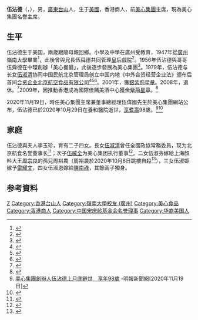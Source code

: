 {{Infobox officeholder
|honorific_prefix = 
|name = 伍沾德<br>James Tak Wu
|honorific-suffix = [[金紫荊星章|GBS]]
|image = 
|image_size = 
|alt = 
|caption = 
|gender = 男
|birth_date = 1922年
|birth_place = {{USA-1912}}
|nationality = {{USA}}<br>{{CHN-HKG}}
|death_date = {{Death date and age|2020|10|29|1922||}}
|death_place = {{HKG}}[[養和醫院|養和醫院]]
|education = 
|alma_mater = [[岭南大学_(广州)|岭南大学]]
|occupation = 企业家
|known_for = [[美心食品|美心食品]]创办人之一
|home_town = [[广东省|广东省]][[台山市|台山市]][[四九镇|四九镇]]塘虾村<ref name="tszx_stw">{{cite web|url=http://www.tszhengxie.com/Disp.Aspx?ID=1287&ClassID=10|title=伍舜德：一座永恒的丰碑|publisher=台山政协|date=2010-06-22|accessdate=2019-09-07|archiveurl=https://web.archive.org/web/20190907123202/http://www.tszhengxie.com/Disp.Aspx?ID=1287&ClassID=10|archivedate=2019-09-07|dead-url=yes}}</ref>
|title = 
|term = 
|predecessor = 
|successor = 
|spouse = {{Marriage|李玉珍|1947|}}
|children = 子：伍威达、[[伍威全|伍威全]]<br />女：[[伍淑清|伍淑清]]、伍淑芬、伍淑姬、伍淑恩<ref>{{cite news|url=http://news.southcn.com/dishi/jiangmen/shehui/200308270431.htm|title=热心公益—追忆伍舜德先生舜心尧德惠泽人间|publisher=[[江门日报|江门日报]]|date=2003-08-27|accessdate=2019-04-10|archiveurl=https://web.archive.org/web/20190827151926/http://news.southcn.com/dishi/jiangmen/shehui/200308270431.htm|archivedate=2019-08-27|dead-url=no}}</ref>
|parents = 父：伍学业<ref>{{cite web|url=https://hk.lifestyle.appledaily.com/nextplus/magazine/article/20030828/2_3499694/50-%E5%84%84-%E7%BE%8E-%E5%BF%83-%E7%8E%8B-%E5%9C%8B-%E7%99%BC-%E8%B6%B3-%E4%B8%89-%E4%BB%A3|title=50億美心王國發足三代|publisher=[[壹週刊_(香港)|壹週刊]]|date=2003-08-28|accessdate=2019-04-10|archive-date=2019-11-06|archive-url=https://web.archive.org/web/20191106112617/https://hk.lifestyle.appledaily.com/nextplus/magazine/article/20030828/2_3499694/50-%E5%84%84-%E7%BE%8E-%E5%BF%83-%E7%8E%8B-%E5%9C%8B-%E7%99%BC-%E8%B6%B3-%E4%B8%89-%E4%BB%A3}}</ref>
|relatives = 祖父：伍文苣<ref>{{cite web|url=http://news.southcn.com/dishi/jiangmen/tp/200311200807.htm|title=德高望重 心香长留 ——深切怀念伍舜德先生|publisher=[[江门日报|江门日报]]|date=2003-11-20|accessdate=2019-09-07|archiveurl=https://web.archive.org/web/20190907124038/http://news.southcn.com/dishi/jiangmen/tp/200311200807.htm|archivedate=2019-09-07|dead-url=no}}</ref><br />兄：[[伍舜德|伍舜德]]、伍显德<br />侄孫：[[伍偉國|伍偉國]]
|awards = 
|past = 
}}
'''伍沾德'''{{GBSHK}}（{{lang-en|James Tak Wu}}，{{bd|1922年||2020年|10月29日|catIdx=Wu}}），男，[[廣東|廣東]][[台山市|台山]]人，生于[[美國|美國]]，香港商人，前[[美心集團|美心集團]]主席，現為美心集團名譽主席。

== 生平 ==
伍沾德生于美国，兩歲跟隨母親回鄉。小學及中學在廣州受教育，1947年從[[廣州嶺南大學|廣州嶺南大學]]畢業<ref>{{Cite web |url=http://www4.hku.hk/honfellows/chit/honorary-university-fellows/dr-james-tak-wu |title=名譽大學院士 |access-date=2017-04-08 |archive-date=2018-04-07 |archive-url=https://web.archive.org/web/20180407054124/https://www4.hku.hk/honfellows/chit/honorary-university-fellows/dr-james-tak-wu |dead-url=no }}</ref>，此後曾與兄長[[伍舜德|伍舜德]]共同管理[[皇后戲院|皇后戲院]]<ref>{{cite web|url=http://paper.wenweipo.com/2008/01/04/zt0801040002.htm|title=用「心」「思」考人生 分享創業經驗 美心集團主席伍沾德與大專生聚首暢談|publisher=[[文汇报_(香港)|文匯報]]|date=2008-01-04|accessdate=2018-04-06|archive-date=2018-04-06|archive-url=https://web.archive.org/web/20180406233311/http://paper.wenweipo.com/2008/01/04/zt0801040002.htm|dead-url=no}}</ref>。1956年伍沾德與哥哥伍舜德在中環創辦「美心餐廳」，此後逐步發展為美心集團<ref>{{cite web|url=https://hk.news.appledaily.com/local/daily/article/20090912/13201261|title=創建史 不滿遭歧視 自行開餐廳|publisher=[[蘋果日報_(香港)|蘋果日報]]|date=2009-09-12|accessdate=2019-04-10}}</ref>。1979年，伍沾德与长女[[伍淑清|伍淑清]]协同中国民航北京管理局创立中国内地《中外合资经营企业法》颁布后首间[[合資公司|合资企业]][[北京航空食品|北京航空食品有限公司]]<ref>{{cite web|url=http://www.caac.gov.cn/website/old/D1/30years/jnhdbd/200812/t20081210_20697.html|title=改革开放30年“北航食品”中外合资第一家|publisher=[[中国民用航空局|中国民用航空局]]|date=2008-12-10|accessdate=2019-09-10|archiveurl=https://web.archive.org/web/20190910170812/http://www.caac.gov.cn/website/old/D1/30years/jnhdbd/200812/t20081210_20697.html|archivedate=2019-09-10|dead-url=no}}</ref><ref>{{cite web|url=http://www.chinanews.com/shipin/cns/2018/12-08/news795268.shtml|title=伍淑清：中国合资企业001号合伙人|publisher=[[中新社|中新社]]|date=2018-12-08|accessdate=2019-04-10|archive-date=2018-12-13|archive-url=https://web.archive.org/web/20181213191224/http://www.chinanews.com/shipin/cns/2018/12-08/news795268.shtml|dead-url=no}}</ref><ref>{{cite news|url=http://www.takungpao.com.hk/news/232109/2018/1214/219805.html|title=伍淑清憑飛機餐衝上雲霄|publisher=[[大公報|大公報]]|date=2018-12-14|accessdate=2019-04-10|archiveurl=https://web.archive.org/web/20181226021257/http://www.takungpao.com.hk/news/232109/2018/1214/219805.html|archivedate=2018-12-26|dead-url=no}}</ref>。2001年，獲[[銀紫荊星章|銀紫荊星章]]。2008年，退休。<ref>{{Cite web |url=http://hk.apple.nextmedia.com/news/art/20080101/10594239 |title=隔牆有耳：餐飲業大王08金鑊洗手 |access-date=2017-04-08 |archive-date=2017-04-08 |archive-url=https://web.archive.org/web/20170408171511/http://hk.apple.nextmedia.com/news/art/20080101/10594239 |dead-url=no }}</ref>2009年，因推動香港成為國際佳餚美酒中心獲[[金紫荊星章|金紫荊星章]]。<ref>{{Cite web |url=http://hk.apple.nextmedia.com/news/art/20090701/12938215 |title=議員：林瑞麟獲頒金紫荊星章令人憤怒 授勳變庸官晉爵 |access-date=2017-04-08 |archive-date=2017-04-08 |archive-url=https://web.archive.org/web/20170408171545/http://hk.apple.nextmedia.com/news/art/20090701/12938215 |dead-url=no }}</ref>

2020年11月19日，時任美心集團主席兼董事總經理伍偉國先生於美心集團網站公布，伍沾德已於2020年10月29日在養和醫院逝世，[[訃告|享耆壽]]98歲。<ref>[https://news.mingpao.com/ins/%e6%b8%af%e8%81%9e/article/20201119/s00001/1605754836716/%e7%be%8e%e5%bf%83%e9%9b%86%e5%9c%98%e5%89%b5%e8%be%a6%e4%ba%ba%e4%bc%8d%e6%b2%be%e5%be%b7%e4%b8%8a%e6%9c%88%e5%ba%95%e8%be%ad%e4%b8%96-%e4%ba%ab%e5%b9%b498%e6%ad%b2 美心集團創辦人伍沾德上月底辭世　享年98歲] {{Wayback|url=https://news.mingpao.com/ins/%e6%b8%af%e8%81%9e/article/20201119/s00001/1605754836716/%e7%be%8e%e5%bf%83%e9%9b%86%e5%9c%98%e5%89%b5%e8%be%a6%e4%ba%ba%e4%bc%8d%e6%b2%be%e5%be%b7%e4%b8%8a%e6%9c%88%e5%ba%95%e8%be%ad%e4%b8%96-%e4%ba%ab%e5%b9%b498%e6%ad%b2 |date=20201126104456 }}-明報新聞網[2020年11月19日]</ref><ref>{{cite web | url=https://inews.hket.com/article/2806777/%E7%BE%8E%E5%BF%83%E9%9B%86%E5%9C%98%E5%89%B5%E8%BE%A6%E4%BA%BA%E4%BC%8D%E6%B2%BE%E5%BE%B7%E9%80%9D%E4%B8%96 | title=美心集團創辦人伍沾德逝世 | publisher=香港經濟日報 | date=2020-11-19 | access-date=2020-11-19 | archive-date=2021-09-17 | archive-url=https://web.archive.org/web/20210917101151/https://inews.hket.com/article/2806777/%E7%BE%8E%E5%BF%83%E9%9B%86%E5%9C%98%E5%89%B5%E8%BE%A6%E4%BA%BA%E4%BC%8D%E6%B2%BE%E5%BE%B7%E9%80%9D%E4%B8%96 }}</ref>

== 家庭 ==
伍沾德與夫人李玉珍，育有二子四女。長女[[伍淑清|伍淑清]]曾任全國政協常務委員，现为北京航食名誉董事长<ref>{{cite web|url=http://news.carnoc.com/list/477/477197.html|title=北京航食 改革开放的春风里一路走来|publisher=民航资源网|date=2019-01-10|accessdate=2019-04-10|archive-date=2019-03-24|archive-url=https://web.archive.org/web/20190324061904/http://news.carnoc.com/list/477/477197.html|dead-url=no}}</ref>；次子[[伍威全|伍威全]]为美心集团执行董事<ref>{{cite web|url=https://www.commchest.org/zh_hk/news/press_release/849|title=美心集團推動惜食積福 慷慨捐贈港幣300萬元予香港公益金|publisher=[[香港公益金|香港公益金]]|date=2019-02-18|accessdate=2019-04-10|archive-date=2021-09-17|archive-url=https://web.archive.org/web/20210917095414/https://www.commchest.org/zh_hk/news/press_release/849}}</ref>。二女伍淑芬嫁給上海顏料大王[[周宗良|周宗良]]的孫兒周裕農（周裕農於2020年10月6日跳樓自殺<ref>{{cite news |title=美心集团女婿周裕农中环堕楼亡 |url=http://www.takungpao.com/news/232109/2020/1006/505268.html |publisher=大公报 |accessdate=2020-10-06 |archive-date=2020-10-14 |archive-url=https://web.archive.org/web/20201014231115/http://www.takungpao.com/news/232109/2020/1006/505268.html |dead-url=no }}</ref>），三女伍淑姬嫁予[[雷耀文|雷耀文]]，四女伍淑恩嫁給[[陳南祿|陳南祿]]，其餘兩子獨身。

== 参考資料 ==
{{reflist}}

{{Navboxes 
| title  = 伍沾德在[[中国宋庆龄基金会|中国宋庆龄基金会]]的职务
| list1  =
{{宋庆龄基金会第三届理事会}}
{{中国宋庆龄基金会第五届理事会}}
{{中国宋庆龄基金会第七届理事会}}
}}

{{Authority control}}
{{DEFAULTSORT:Wu, James Tak}}
[[Category:伍姓|Z]]
[[Category:香港台山人|Category:香港台山人]]
[[Category:嶺南大學校友_(廣州)|Category:嶺南大學校友 (廣州)]]
[[Category:美心食品|Category:美心食品]]
[[Category:香港商人|Category:香港商人]]
[[Category:中国宋庆龄基金会名誉理事|Category:中国宋庆龄基金会名誉理事]]
[[Category:华裔美国人|Category:华裔美国人]]
